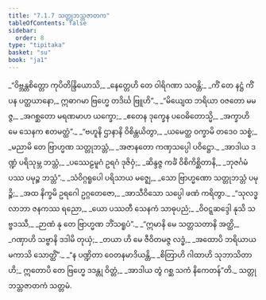 ```yaml
---
title: "7.1.7 သတ္တုဘသ္တဇာတက"
tableOfContents: false
sidebar:
  order: 8
type: "tipitaka"
basket: "su"
book: "ja1"
---
```



<DynamicBreadcrumb />

<Division number="46" book="ja1">

<Paragraph number="1536" type="verses" book="ja1">
_“ဝိဗ္ဘန္တစိတ္တော ကုပိတိန္ဒြိယောသိ,_  
_နေတ္တေဟိ တေ ဝါရိဂဏာ သဝန္တိ;_  
_ကိံ တေ နဋ္ဌံ ကိံ ပန ပတ္ထယာနော,_  
ဣဓာဂမာ ဗြဟ္မေ တဒိင်္ဃ ဗြူဟိ”._  

</Paragraph>

</Division>
<Division number="47" book="ja1">

<Paragraph number="1537" type="verses" book="ja1">
_“မိယျေထ ဘရိယာ ဝဇတော မမဇ္ဇ,_  
_အဂစ္ဆတော မရဏမာဟ ယက္ခော;_  
_ဧတေန ဒုက္ခေန ပဝေဓိတောသ္မိ,_  
_အက္ခာဟိ မေ သေနက ဧတမတ္ထံ”._  

</Paragraph>

</Division>
<Division number="48" book="ja1">

<Paragraph number="1538" type="verses" book="ja1">
_“ဗဟူနိ ဌာနာနိ ဝိစိန္တယိတွာ,_  
_ယမေတ္ထ ဝက္ခာမိ တဒေဝ သစ္စံ;_  
_မညာမိ တေ ဗြာဟ္မဏ သတ္တုဘသ္တံ,_  
_အဇာနတော ကဏှသပ္ပေါ ပဝိဋ္ဌော._  

</Paragraph>

</Division>
<Division number="49" book="ja1">

<Paragraph number="1539" type="verses" book="ja1">
_အာဒါယ ဒဏ္ဍံ ပရိသုမ္ဘ ဘသ္တံ,_  
_ပဿေဠမူဂံ ဥရဂံ ဒုဇိဝှံ;_  
_ဆိန္ဒဇ္ဇ ကင်္ခံ ဝိစိကိစ္ဆိတာနိ,_  
_ဘုဇင်္ဂမံ ပဿ ပမုဉ္စ ဘသ္တံ”._  

</Paragraph>

</Division>
<Division number="50" book="ja1">

<Paragraph number="1540" type="verses" book="ja1">
_သံဝိဂ္ဂရူပေါ ပရိသာယ မဇ္ဈေ,_  
_သော ဗြာဟ္မဏော သတ္တုဘသ္တံ ပမုဉ္စိ;_  
_အထ နိက္ခမိ ဥရဂေါ ဥဂ္ဂတေဇော,_  
_အာသီဝိသော သပ္ပေါ ဖဏံ ကရိတွာ._  

</Paragraph>

</Division>
<Division number="51" book="ja1">

<Paragraph number="1541" type="verses" book="ja1">
_“သုလဒ္ဓလာဘာ ဇနကဿ ရညော,_  
_ယော ပဿတီ သေနကံ သာဓုပညံ;_  
_ဝိဝဋ္ဋဆဒ္ဒေါ နုသိ သဗ္ဗဒဿီ,_  
_ဉာဏံ နု တေ ဗြာဟ္မဏ ဘိံသရူပံ”._  

</Paragraph>

</Division>
<Division number="52" book="ja1">

<Paragraph number="1542" type="verses" book="ja1">
_“ဣမာနိ မေ သတ္တသတာနိ အတ္ထိ,_  
_ဂဏှာဟိ သဗ္ဗာနိ ဒဒါမိ တုယှံ;_  
_တယာ ဟိ မေ ဇီဝိတမဇ္ဇ လဒ္ဓံ,_  
_အထောပိ ဘရိယာယ မကာသိ သောတ္ထိံ”._  

</Paragraph>

</Division>
<Division number="53" book="ja1">

<Paragraph number="1543" type="verses" book="ja1">
_“န ပဏ္ဍိတာ ဝေတနမာဒိယန္တိ,_  
_စိတြာဟိ ဂါထာဟိ သုဘာသိတာဟိ;_  
ဣတောပိ တေ ဗြဟ္မေ ဒဒန္တု ဝိတ္တံ,_  
_အာဒါယ တွံ ဂစ္ဆ သကံ နိကေတန်”တိ._  


</Paragraph>
</Division>

<Paragraph number="1544" type="center" book="ja1">
သတ္တုဘသ္တဇာတကံ သတ္တမံ.
</Paragraph>